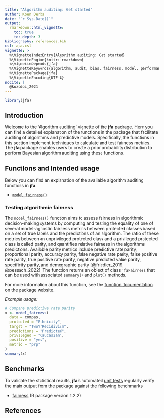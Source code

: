 ```yaml
---
title: "Algorithm auditing: Get started"
author: Koen Derks
date: "`r Sys.Date()`"
output: 
  rmarkdown::html_vignette:
    toc: true
    toc_depth: 3
bibliography: references.bib
csl: apa.csl
vignette: >
  %\VignetteIndexEntry{Algorithm auditing: Get started}
  %\VignetteEngine{knitr::rmarkdown}
  %\VignetteDepends{jfa}
  %\VignetteKeywords{algorithm, audit, bias, fairness, model, performance}
  %\VignettePackage{jfa}
  %\VignetteEncoding{UTF-8}
nocite: |
  @kozodoi_2021
---
```


```r
library(jfa)
```

## Introduction

Welcome to the 'Algorithm auditing' vignette of the **jfa** package. Here you
can find a detailed explanation of the functions in the package that facilitate
auditing of algorithms and predictive models. Specifically, the functions in
this section implement techniques to calculate and test fairness metrics. The
**jfa** package enables users to create a prior probability distribution to
perform Bayesian algorithm auditing using these functions.

## Functions and intended usage

Below you can find an explanation of the available algorithm auditing functions
in **jfa**.

- [`model_fairness()`](#testing-algorithmic-fairness)

### Testing algorithmic fairness

The `model_fairness()` function aims to assess fairness in algorithmic
decision-making systems by computing and testing the equality of one of
several model-agnostic fairness metrics between protected classes based on a
set of true labels and the predictions of an algorithm. The ratio of these
metrics between an unprivileged protected class and a privileged protected
class is called parity, and quantifies relative fairness in the algorithms
predictions. Available parity metrics include predictive rate parity,
proportional parity, accuracy parity, false negative rate parity, false
positive rate parity, true positive rate parity, negative predicted value
parity, specificity parity, and demographic parity [@friedler_2019;
@pessach_2022]. The function returns an object of class `jfaFairness` that can
be used with associated `summary()` and `plot()` methods.

For more information about this function, see the
[function documentation](https://koenderks.github.io/jfa/reference/model_fairness.html)
on the package website.

*Example usage:*

```r
# Compare predictive rate parity
x <- model_fairness(
  data = compas,
  protected = "Ethnicity",
  target = "TwoYrRecidivism",
  predictions = "Predicted",
  privileged = "Caucasian",
  positive = "yes",
  metric = "prp"
)
summary(x)
```

## Benchmarks

To validate the statistical results, **jfa**'s automated
[unit tests](https://github.com/koenderks/jfa/tree/development/tests/testthat)
regularly verify the main output from the package against the following
benchmarks:

- [fairness](https://cran.r-project.org/package=fairness) (R package version 1.2.2)

## References
<div id="refs"></div>
